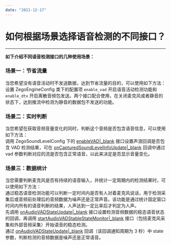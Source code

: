 ```yaml
---
date: "2021-12-17"
---
```

# 如何根据场景选择语音检测的不同接口？

---


**如下介绍不同语音检测接口的几种使用场景：**   

### 场景一：节省流量

当您希望没有语音活动时不发送数据，达到节省流量的目的，可以使用如下方法：     
设置 ZegoEngineConfig 类下的配置项 `enable_vad` 开启语音活动检测功能和 `enable_dtx` 开启离散音频包发送。两个接口配合使用，在关闭麦克风或者静音的状态下，达到推流中检测为静音的数据包不发送的功能。


### 场景二：实时判断

当您希望在获取音频音量变化的同时，判断这个音频是否包含语音信息，可以使用如下方法：    
调用 ZegoSoundLevelConfig 下的 [enableVAD\|_blank](/article/api?doc=Express_Video_SDK_API~Java_android~class~im-zego-zegoexpress-entity-zego-sound-level-config&jumpType=route#enable-vad) 接口设置声浪回调是否包含 VAD 检测结果，可在 [onCapturedSoundLevelInfoUpdate\|_blank](/article/api?doc=Express_Video_SDK_API~Java_android~class~im-zego-zegoexpress-callback-i-zego-event-handler&jumpType=route#on-captured-sound-level-info-update) 回调中通过 vad 参数判断对应的流是否包含正常语音，以此来决定是否显示音量变化。


### 场景三：数据统计

当您需要判断麦克风是否有持续的语音输入，并统计一定周期内的检测结果时，可以使用如下方法：    
通过稳态语音检测功能可以判断一定时间内是否有人对着麦克风说话，用于检测采集后或音频前处理后的音频数据为噪声还是正常声音。该功能是通过统计固定窗口时间内所有的语音判断的结果，人声达到一定比率后才判定为人声。    
先调用 [onAudioVADStateUpdate\|_blank](/article/api?doc=Express_Video_SDK_API~Java_android~class~im-zego-zegoexpress-callback-i-zego-event-handler&jumpType=route#on-audio-vad-state-update) 接口设置检测音频数据的稳态语音状态的回调，再调用 [startAudioVADStableStateMonitor\|_blank](/article/api?doc=Express_Video_SDK_API~Java_android~class~im-zego-zegoexpress-zego-express-engine&jumpType=route#start-audio-vad-stable-state-monitor) 接口（包括麦克风采集和外部音频采集）开始语音的稳态检测。    
通过 [onAudioVADStateUpdate\|_blank](/article/api?doc=Express_Video_SDK_API~Java_android~class~im-zego-zegoexpress-callback-i-zego-event-handler&jumpType=route#on-audio-vad-state-update) 回调（该回调通知周期为 3 秒）中 state 参数，判断检测的音频数据是噪声还是正常语音。


